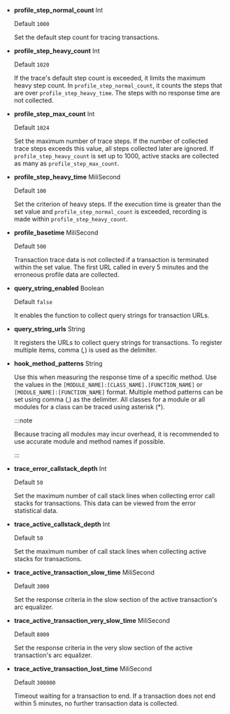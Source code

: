 - **profile_step_normal_count** <span class='type'>Int</span>

  Default `1000`

  Set the default step count for tracing transactions.

- **profile_step_heavy_count** <span class='type'>Int</span>

  Default `1020`

  If the trace's default step count is exceeded, it limits the maximum heavy step count. In `profile_step_normal_count`, it counts the steps that are over `profile_step_heavy_time`. The steps with no response time are not collected.

- **profile_step_max_count** <span class='type'>Int</span>

  Default `1024`

  Set the maximum number of trace steps. If the number of collected trace steps exceeds this value, all steps collected later are ignored. If `profile_step_heavy_count` is set up to 1000, active stacks are collected as many as `profile_step_max_count`.

- **profile_step_heavy_time** <span class='type'>MiliSecond</span>

  Default `100`

  Set the criterion of heavy steps. If the execution time is greater than the set value and `profile_step_normal_count` is exceeded, recording is made within `profile_step_heavy_count`.

- **profile_basetime** <span class='type'>MiliSecond</span>

  Default `500`

  Transaction trace data is not collected if a transaction is terminated within the set value. The first URL called in every 5 minutes and the erroneous profile data are collected.

- **query_string_enabled** <span class='type'>Boolean</span>

  Default `false`

  It enables the function to collect query strings for transaction URLs.

- **query_string_urls** <span class='type'>String</span>

  It registers the URLs to collect query strings for transactions. To register multiple items, comma (_,_) is used as the delimiter.  

- **hook_method_patterns** <span class='type'>String</span>

  Use this when measuring the response time of a specific method. Use the values in the `[MODULE_NAME]:[CLASS_NAME].[FUNCTION_NAME]` or `[MODULE_NAME]:[FUNCTION_NAME]` format. Multiple method patterns can be set using comma (,) as the delimiter. All classes for a module or all modules for a class can be traced using asterisk (\*). 

  :::note

  Because tracing all modules may incur overhead, it is recommended to use accurate module and method names if possible.

  :::

- **trace_error_callstack_depth** <span class='type'>Int</span>

  Default `50`

  Set the maximum number of call stack lines when collecting error call stacks for transactions. This data can be viewed from the error statistical data.       

- **trace_active_callstack_depth** <span class='type'>Int</span>

  Default `50`

  Set the maximum number of call stack lines when collecting active stacks for transactions.

- **trace_active_transaction_slow_time** <span class='type'>MiliSecond</span>

  Default `3000`

  Set the response criteria in the slow section of the active transaction's arc equalizer.   

- **trace_active_transaction_very_slow_time** <span class='type'>MiliSecond</span>

  Default `8000`

  Set the response criteria in the very slow section of the active transaction's arc equalizer.  

- **trace_active_transaction_lost_time** <span class='type'>MiliSecond</span>

  Default `300000`

  Timeout waiting for a transaction to end. If a transaction does not end within 5 minutes, no further transaction data is collected. 
